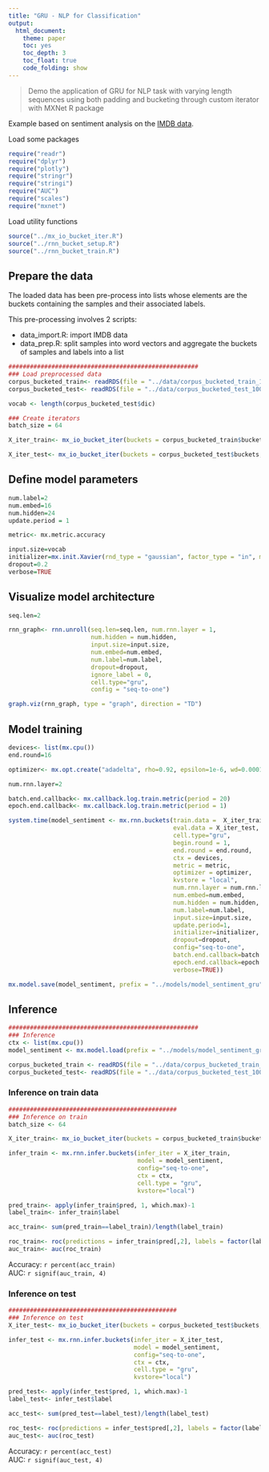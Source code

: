 ---
title: "GRU - NLP for Classification"
output:
  html_document:
    theme: paper
    toc: yes
    toc_depth: 3
    toc_float: true
    code_folding: show
---

> Demo the application of GRU for NLP task with varying length sequences using both padding and bucketing through custom iterator with MXNet R package

Example based on sentiment analysis on the [IMDB data](http://ai.stanford.edu/~amaas/data/sentiment/).

Load some packages

```{r, echo=T, message=F}
require("readr")
require("dplyr")
require("plotly")
require("stringr")
require("stringi")
require("AUC")
require("scales")
require("mxnet")
```


Load utility functions

```{r, echo=T}
source("../mx_io_bucket_iter.R")
source("../rnn_bucket_setup.R")
source("../rnn_bucket_train.R")
```


## Prepare the data

The loaded data has been pre-process into lists whose elements are the buckets containing the samples and their associated labels. 

This pre-processing involves 2 scripts:  

  - data_import.R: import IMDB data  
  - data_prep.R: split samples into word vectors and aggregate the buckets of samples and labels into a list


```{r, echo=TRUE}

#####################################################
### Load preprocessed data
corpus_bucketed_train<- readRDS(file = "../data/corpus_bucketed_train_100_200_300_500_800_left.rds")
corpus_bucketed_test<- readRDS(file = "../data/corpus_bucketed_test_100_200_300_500_800_left.rds")

vocab <- length(corpus_bucketed_test$dic)

### Create iterators
batch_size = 64

X_iter_train<- mx_io_bucket_iter(buckets = corpus_bucketed_train$buckets, batch_size = batch_size, data_mask_element = 0, shuffle = TRUE)

X_iter_test<- mx_io_bucket_iter(buckets = corpus_bucketed_test$buckets, batch_size = batch_size, data_mask_element = 0, shuffle = FALSE)

```

## Define model parameters

```{r, echo=TRUE}

num.label=2
num.embed=16
num.hidden=24
update.period = 1

metric<- mx.metric.accuracy

input.size=vocab
initializer=mx.init.Xavier(rnd_type = "gaussian", factor_type = "in", magnitude = 2)
dropout=0.2
verbose=TRUE

```

## Visualize model architecture

```{r, echo=TRUE, fig.height=12, fig.width=8}

seq.len=2

rnn_graph<- rnn.unroll(seq.len=seq.len, num.rnn.layer = 1, 
                       num.hidden = num.hidden,
                       input.size=input.size,
                       num.embed=num.embed, 
                       num.label=num.label,
                       dropout=dropout, 
                       ignore_label = 0,
                       cell.type="gru",
                       config = "seq-to-one")

graph.viz(rnn_graph, type = "graph", direction = "TD")

```


## Model training

```{r, echo=TRUE, eval=FALSE}

devices<- list(mx.cpu())
end.round=16

optimizer<- mx.opt.create("adadelta", rho=0.92, epsilon=1e-6, wd=0.0001, clip_gradient=NULL, rescale.grad=1/batch_size)

num.rnn.layer=2

batch.end.callback<- mx.callback.log.train.metric(period = 20)
epoch.end.callback<- mx.callback.log.train.metric(period = 1)

system.time(model_sentiment <- mx.rnn.buckets(train.data =  X_iter_train,
                                              eval.data = X_iter_test,
                                              cell.type="gru",
                                              begin.round = 1, 
                                              end.round = end.round, 
                                              ctx = devices, 
                                              metric = metric, 
                                              optimizer = optimizer, 
                                              kvstore = "local",
                                              num.rnn.layer = num.rnn.layer,
                                              num.embed=num.embed, 
                                              num.hidden = num.hidden,
                                              num.label=num.label,
                                              input.size=input.size,
                                              update.period=1,
                                              initializer=initializer,
                                              dropout=dropout,
                                              config="seq-to-one",
                                              batch.end.callback=batch.end.callback,
                                              epoch.end.callback=epoch.end.callback,
                                              verbose=TRUE))

mx.model.save(model_sentiment, prefix = "../models/model_sentiment_gru", iteration = 16)

```


## Inference

```{r, echo=TRUE}

#####################################################
### Inference
ctx <- list(mx.cpu())
model_sentiment <- mx.model.load(prefix = "../models/model_sentiment_gru", iteration = 16)

corpus_bucketed_train <- readRDS(file = "../data/corpus_bucketed_train_100_200_300_500_800_left.rds")
corpus_bucketed_test<- readRDS(file = "../data/corpus_bucketed_test_100_200_300_500_800_left.rds")

```


### Inference on train data

```{r, echo=TRUE}

###############################################
### Inference on train
batch_size <- 64

X_iter_train<- mx_io_bucket_iter(buckets = corpus_bucketed_train$buckets, batch_size = batch_size, data_mask_element = 0, shuffle = F)

infer_train <- mx.rnn.infer.buckets(infer_iter = X_iter_train, 
                                    model = model_sentiment,
                                    config="seq-to-one",
                                    ctx = ctx, 
                                    cell.type = "gru",
                                    kvstore="local")

pred_train<- apply(infer_train$pred, 1, which.max)-1
label_train<- infer_train$label

acc_train<- sum(pred_train==label_train)/length(label_train)

roc_train<- roc(predictions = infer_train$pred[,2], labels = factor(label_train))
auc_train<- auc(roc_train)

```

Accuracy: `r percent(acc_train)`  
AUC: `r signif(auc_train, 4)`


### Inference on test

```{r, echo=TRUE}

###############################################
### Inference on test
X_iter_test<- mx_io_bucket_iter(buckets = corpus_bucketed_test$buckets, batch_size = batch_size, data_mask_element = 0, shuffle = F)

infer_test <- mx.rnn.infer.buckets(infer_iter = X_iter_test, 
                                   model = model_sentiment,
                                   config="seq-to-one",
                                   ctx = ctx,
                                   cell.type = "gru",
                                   kvstore="local")

pred_test<- apply(infer_test$pred, 1, which.max)-1
label_test<- infer_test$label

acc_test<- sum(pred_test==label_test)/length(label_test)

roc_test<- roc(predictions = infer_test$pred[,2], labels = factor(label_test))
auc_test<- auc(roc_test)

```

Accuracy: `r percent(acc_test)`  
AUC: `r signif(auc_test, 4)`

